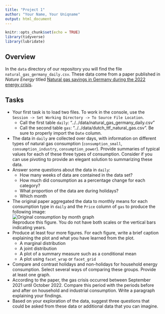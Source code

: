 ```yaml
---
title: "Project 1"
author: "Your Name, Your Uniqname"
output: html_document
---
```


```r
knitr::opts_chunk$set(echo = TRUE)
library(tidyverse)
library(lubridate)
```

## Overview

In the `data` directory of our repository you will find the file `natural_gas_germany_daily.csv`. These data come from a paper published in *Nature Energy* titled [Natural gas savings in Germany during the 2022 energy crisis](https://www.nature.com/articles/s41560-023-01260-5).

## Tasks

* Your first task is to load two files. To work in the console, use the `Session -> Set Working Directory -> To Source File Location`. 
    * Call the first table `daily`: "../../data/natural_gas_germany_daily.csv"
    * Call the second table `gas`: "../../data/dutch_ttf_natural_gas.csv". Be sure to properly import the `Date` column.
* The data in `daily` are collected over days, with information on different types of natural gas consumption (`consumption_small`, `consumption_industry`, `consumption_power`). Provide summaries of typical values for each of these three types of consumption. Consider if you can use pivoting to provide an elegant solution to summarizing these data.
* Answer some questions about the data in `daily`:
   * How many weeks of data are contained in the data set?
   * How much did consumption as a percentage change for each category?
   * What proportion of the data are during holidays?
   * Which month 
* The original paper aggregated the data to monthly means for each consumption type in `daily` and the `Price` column of `gas` to produce the following image:<br/>
![Original consumption by month graph](proj1fig1.png)<br/>
Reproduce this figure. You do not have both scales or the vertical bars indicating years.
* Produce at least four more figures. For each figure, write a brief caption explaining the plot and what you have learned from the plot.
    * A marginal distribution
    * A joint distribution
    * A plot of a summary measure such as a conditional mean
    * A plot using `facet_wrap` or `facet_grid`
* Compare and contrast holidays and non-holidays for household energy consumption. Select several ways of comparing these groups. Provide at least one graph.
* According to the paper, the gas crisis occurred between September 2021 until October 2022. Compare this period with the periods before and after on household and industrial consumption. Write a paragraph explaining your findings.
* Based on your exploration of the data, suggest three questions that could be asked from these data or additional data that you can imagine.

    